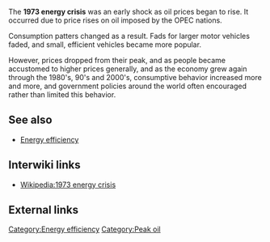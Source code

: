 The '''1973 energy crisis''' was an early shock as oil prices began to rise. It occurred due to price rises on oil imposed by the OPEC nations. 

Consumption patters changed as a result. Fads for larger motor vehicles faded, and small, efficient vehicles became more popular. 

However, prices dropped from their peak, and as people became accustomed to higher prices generally, and as the economy grew again through the 1980's, 90's and 2000's, consumptive behavior increased more and more, and government policies around the world often encouraged rather than limited this behavior.

== See also ==

* [[Energy efficiency]]

== Interwiki links ==

* [[Wikipedia:1973 energy crisis]]

== External links ==


{{add links}}


{{stub}}

[[Category:Energy efficiency]]
[[Category:Peak oil]]